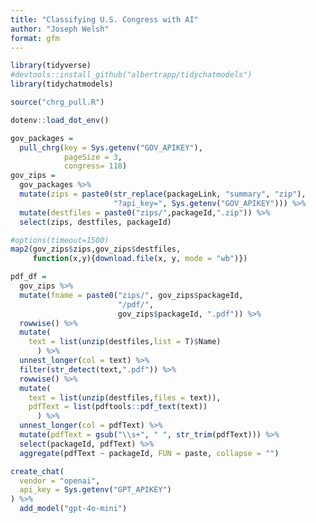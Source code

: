 ```yaml
---
title: "Classifying U.S. Congress with AI"
author: "Joseph Welsh"
format: gfm
---
```


```r

library(tidyverse)
#devtools::install_github("albertrapp/tidychatmodels")
library(tidychatmodels)

source("chrg_pull.R")

dotenv::load_dot_env()

```



```r
gov_packages =
  pull_chrg(key = Sys.getenv("GOV_APIKEY"),
            pageSize = 3,
            congress= 118)
gov_zips = 
  gov_packages %>% 
  mutate(zips = paste0(str_replace(packageLink, "summary", "zip"),
                       "?api_key=", Sys.getenv("GOV_APIKEY"))) %>% 
  mutate(destfiles = paste0("zips/",packageId,".zip")) %>% 
  select(zips, destfiles, packageId)

#options(timeout=1500)
map2(gov_zips$zips,gov_zips$destfiles,
     function(x,y){download.file(x, y, mode = "wb")})

pdf_df = 
  gov_zips %>%
  mutate(fname = paste0("zips/", gov_zips$packageId,
                        "/pdf/", 
                        gov_zips$packageId, ".pdf")) %>% 
  rowwise() %>% 
  mutate(
    text = list(unzip(destfiles,list = T)$Name)
      ) %>% 
  unnest_longer(col = text) %>% 
  filter(str_detect(text,".pdf")) %>% 
  rowwise() %>% 
  mutate(
    text = list(unzip(destfiles,files = text)),
    pdfText = list(pdftools::pdf_text(text))
      ) %>% 
  unnest_longer(col = pdfText) %>% 
  mutate(pdfText = gsub("\\s+", " ", str_trim(pdfText))) %>% 
  select(packageId, pdfText) %>% 
  aggregate(pdfText ~ packageId, FUN = paste, collapse = "")

```


```r

create_chat(
  vendor = "openai",
  api_key = Sys.getenv("GPT_APIKEY")
) %>% 
  add_model("gpt-4o-mini")



```

